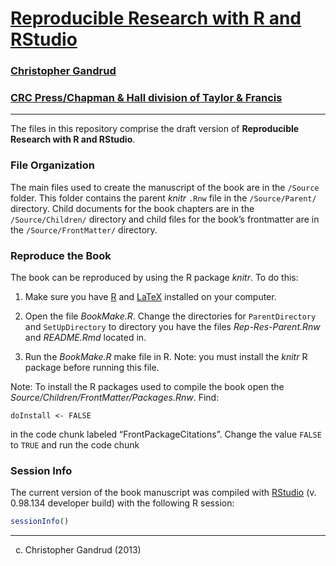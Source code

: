 # [Reproducible Research with R and RStudio](http://christophergandrud.github.io/RepResR-RStudio/)

### [Christopher Gandrud](http://christophergandrud.blogspot.com/p/biocontact.html)

### [CRC Press/Chapman & Hall division of Taylor & Francis](http://www.crcpress.com/product/isbn/9781466572843)


---

The files in this repository comprise the draft version of **Reproducible Research with R and RStudio**.

### File Organization

The main files used to create the manuscript of the book are in the `/Source` folder. This folder contains the parent *knitr* `.Rnw` file in the `/Source/Parent/` directory. Child documents for the book chapters are in the `/Source/Children/` directory and child files for the book's frontmatter are in the `/Source/FrontMatter/` directory.

### Reproduce the Book

The book can be reproduced by using the R package *knitr*. To do this:

1. Make sure you have [R](http://www.r-project.org/) and [LaTeX](http://www.latex-project.org/ftp.html) installed on your computer.

2. Open the file *BookMake.R*. Change the directories for `ParentDirectory` and `SetUpDirectory` to directory you have the files *Rep-Res-Parent.Rnw* and *README.Rmd* located in.

3. Run the *BookMake.R* make file in R. Note: you must install the *knitr* R package before running this file.

Note: To install the R packages used to compile the book open the *Source/Children/FrontMatter/Packages.Rnw*. Find:

```
doInstall <- FALSE
```

in the code chunk labeled "FrontPackageCitations". Change the value `FALSE` to `TRUE` and run the code chunk

### Session Info
The current version of the book manuscript was compiled with [RStudio](http://www.rstudio.com/) (v. 0.98.134 developer build) with the following R session:

```r
sessionInfo()
```

---

(c) Christopher Gandrud (2013)
